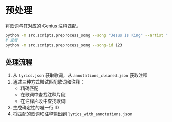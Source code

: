 # 预处理

将歌词与其对应的 Genius 注释匹配。

```bash
python -m src.scripts.preprocess_song --song "Jesus Is King" --artist "Kanye West"
# 或者
python -m src.scripts.preprocess_song --song-id 123
```

## 处理流程

1. 从 `lyrics.json` 获取歌词，从 `annotations_cleaned.json` 获取注释
2. 通过三种方式尝试匹配歌词和注释：
   - 精确匹配
   - 在歌词中查找注释片段
   - 在注释片段中查找歌词
3. 生成确定性的唯一行 ID
4. 将匹配的歌词和注释输出到 `lyrics_with_annotations.json`
